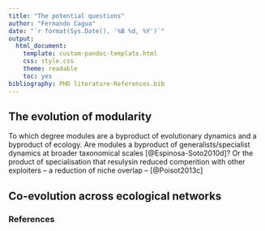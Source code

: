 ```yaml
---
title: "The potential questions"
author: "Fernando Cagua"
date: "`r format(Sys.Date(), '%B %d, %Y')`"
output:
  html_document:
    template: custom-pandoc-template.html
    css: style.css
    theme: readable
    toc: yes
bibliography: PHD literature-References.bib
---
```


## The evolution of modularity

To which degree modules are a byproduct of evolutionary dynamics and a byproduct of ecology. Are modules a byproduct of generalists/specialist dynamics at broader taxonomical scales [@Espinosa-Soto2010d]? Or the product of specialisation that resulysin reduced comperition with other exploiters -- a reduction of niche overlap -- [@Poisot2013c]

## Co-evolution across ecological networks

### References

